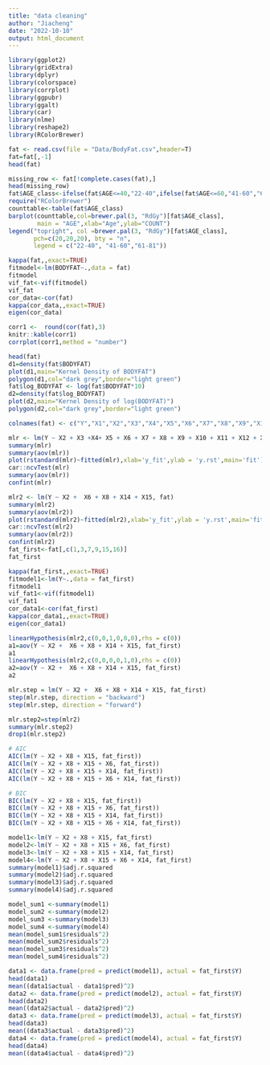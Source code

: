 ```yaml
---
title: "data cleaning"
author: "Jiacheng"
date: "2022-10-10"
output: html_document
---
```

```r
library(ggplot2)
library(gridExtra)
library(dplyr)
library(colorspace)
library(corrplot)
library(ggpubr)
library(ggalt) 
library(car)
library(nlme)
library(reshape2)
library(RColorBrewer)
```

```r
fat <- read.csv(file = "Data/BodyFat.csv",header=T)
fat=fat[,-1]
head(fat)
```
```r
missing_row <- fat[!complete.cases(fat),]  
head(missing_row)
fat$AGE_class<-ifelse(fat$AGE<=40,"22-40",ifelse(fat$AGE<=60,"41-60","61-81"))
require("RColorBrewer")
counttable<-table(fat$AGE_class)
barplot(counttable,col=brewer.pal(3, "RdGy")[fat$AGE_class],
        main = "AGE",xlab="Age",ylab="COUNT")
legend("topright", col =brewer.pal(3, "RdGy")[fat$AGE_class],
       pch=c(20,20,20), bty = "n",
       legend = c("22-40", "41-60","61-81"))

```
```r
kappa(fat,,exact=TRUE)
fitmodel<-lm(BODYFAT~.,data = fat)
fitmodel
vif_fat<-vif(fitmodel)
vif_fat
cor_data<-cor(fat)
kappa(cor_data,,exact=TRUE)
eigen(cor_data)
```

```r

corr1 <-  round(cor(fat),3)
knitr::kable(corr1)
corrplot(corr1,method = "number")
```

```r
head(fat)
d1=density(fat$BODYFAT)
plot(d1,main="Kernel Density of BODYFAT")
polygon(d1,col="dark grey",border="light green")
fat$log_BODYFAT <- log(fat$BODYFAT*10)
d2=density(fat$log_BODYFAT)
plot(d2,main="Kernel Density of log(BODYFAT)")
polygon(d2,col="dark grey",border="light green")
```


```r
colnames(fat) <- c("Y","X1","X2","X3","X4","X5","X6","X7","X8","X9","X10","X11","X12","X13","X14","X15")
```

```r
mlr <- lm(Y ~ X2 + X3 +X4+ X5 + X6 + X7 + X8 + X9 + X10 + X11 + X12 + X13 + X14 + X15, fat)
summary(mlr)
summary(aov(mlr))
plot(rstandard(mlr)~fitted(mlr),xlab='y_fit',ylab = 'y.rst',main='fit')
car::ncvTest(mlr)
summary(aov(mlr))
confint(mlr)
```
```r
mlr2 <- lm(Y ~ X2 +  X6 + X8 + X14 + X15, fat)
summary(mlr2)
summary(aov(mlr2))
plot(rstandard(mlr2)~fitted(mlr2),xlab='y_fit',ylab = 'y.rst',main='fit')
car::ncvTest(mlr2)
summary(aov(mlr2))
confint(mlr2)
fat_first<-fat[,c(1,3,7,9,15,16)]
fat_first

kappa(fat_first,,exact=TRUE)
fitmodel1<-lm(Y~.,data = fat_first)
fitmodel1
vif_fat1<-vif(fitmodel1)
vif_fat1
cor_data1<-cor(fat_first)
kappa(cor_data1,,exact=TRUE)
eigen(cor_data1)
```
```r
linearHypothesis(mlr2,c(0,0,1,0,0,0),rhs = c(0))
a1=aov(Y ~ X2 +  X6 + X8 + X14 + X15, fat_first)
a1
linearHypothesis(mlr2,c(0,0,0,0,1,0),rhs = c(0))
a2=aov(Y ~ X2 +  X6 + X8 + X14 + X15, fat_first)
a2
```
```r
mlr.step = lm(Y ~ X2 +  X6 + X8 + X14 + X15, fat_first)
step(mlr.step, direction = "backward")
step(mlr.step, direction = "forward")
```


```r
mlr.step2=step(mlr2)
summary(mlr.step2)
drop1(mlr.step2)
```


```r
# AIC
AIC(lm(Y ~ X2 + X8 + X15, fat_first))
AIC(lm(Y ~ X2 + X8 + X15 + X6, fat_first))
AIC(lm(Y ~ X2 + X8 + X15 + X14, fat_first))
AIC(lm(Y ~ X2 + X8 + X15 + X6 + X14, fat_first))

# BIC
BIC(lm(Y ~ X2 + X8 + X15, fat_first))
BIC(lm(Y ~ X2 + X8 + X15 + X6, fat_first))
BIC(lm(Y ~ X2 + X8 + X15 + X14, fat_first))
BIC(lm(Y ~ X2 + X8 + X15 + X6 + X14, fat_first))
```
```r
model1<-lm(Y ~ X2 + X8 + X15, fat_first)
model2<-lm(Y ~ X2 + X8 + X15 + X6, fat_first)
model3<-lm(Y ~ X2 + X8 + X15 + X14, fat_first)
model4<-lm(Y ~ X2 + X8 + X15 + X6 + X14, fat_first)
summary(model1)$adj.r.squared
summary(model2)$adj.r.squared
summary(model3)$adj.r.squared
summary(model4)$adj.r.squared

model_sum1 <-summary(model1)
model_sum2 <-summary(model2)
model_sum3 <-summary(model3)
model_sum4 <-summary(model4)
mean(model_sum1$residuals^2)
mean(model_sum2$residuals^2)
mean(model_sum3$residuals^2)
mean(model_sum4$residuals^2)

data1 <- data.frame(pred = predict(model1), actual = fat_first$Y)
head(data1)
mean((data1$actual - data1$pred)^2)
data2 <- data.frame(pred = predict(model2), actual = fat_first$Y)
head(data2)
mean((data2$actual - data2$pred)^2)
data3 <- data.frame(pred = predict(model3), actual = fat_first$Y)
head(data3)
mean((data3$actual - data3$pred)^2)
data4 <- data.frame(pred = predict(model4), actual = fat_first$Y)
head(data4)
mean((data4$actual - data4$pred)^2)
```

